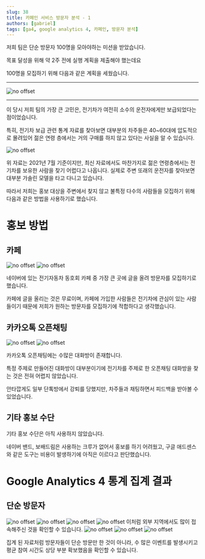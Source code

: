 ```yaml
---
slug: 38
title: 카페인 서비스 방문자 분석 - 1
authors: [gabriel]
tags: [ga4, google analytics 4, 카페인, 방문자 분석]
---
```


저희 팀은 단순 방문자 100명을 모아야하는 미션을 받았습니다.

목표 달성을 위해 약 2주 전에 실행 계획을 제출해야 했는데요

100명을 모집하기 위해 다음과 같은 계획을 세웠습니다.

---

![no offset](./plan.png)

---

이 당시 저희 팀의 가장 큰 고민은, 전기차가 여전히 소수의 운전자에게만 보급되었다는 점이었습니다.

특히, 전기차 보급 관련 통계 자료를 찾아보면 대부분의 차주들은 40~60대에 압도적으로 몰려있어 젊은 연령 층에서는 거의 구매를 하지 않고 있다는 사실을 알 수 있습니다.


![no offset](./statistics.png)

위 자료는 2021년 7월 기준이지만, 최신 자료에서도 마찬가지로 젊은 연령층에서는 전기차를 보유한 사람을 찾기 어렵다고 나옵니다. 실제로 주변 또래의 운전자를 찾아보면 대부분 가솔린 모델을 타고 다니고 있습니다.

따라서 저희는 홍보 대상을 주변에서 찾지 않고 불특정 다수의 사람들을 모집하기 위해 다음과 같은 방법을 사용하기로 했습니다.

# 홍보 방법

## 카페

![no offset](./insta1.png)
![no offset](./naver1.png)

네이버에 있는 전기자동차 동호회 카페 중 가장 큰 곳에 글을 올려 방문자를 모집하기로 했습니다.

카페에 글을 올리는 것은 무료이며, 카페에 가입한 사람들은 전기차에 관심이 있는 사람들이기 때문에 저희가 원하는 방문자를 모집하기에 적합하다고 생각했습니다.

## 카카오톡 오픈채팅

![no offset](./kakao1.png)
![no offset](./kakao2.png)

카카오톡 오픈채팅에는 수많은 대화방이 존재합니다.

특정 주제로 만들어진 대화방이 대부분이기에 전기차를 주제로 한 오픈채팅 대화방을 찾는 것은 전혀 어렵지 않았습니다.

안타깝게도 일부 단톡방에서 강퇴를 당했지만, 차주들과 채팅하면서 피드백을 받아볼 수 있었습니다.

## 기타 홍보 수단

기타 홍보 수단은 아직 사용하지 않았습니다.

네이버 밴드, 보배드림은 사용하는 크루가 없어서 홍보를 하기 어려웠고, 구글 애드센스와 같은 도구는 비용이 발생하기에 아직은 이르다고 판단했습니다.

# Google Analytics 4 통계 집계 결과

## 단순 방문자

![no offset](./ga1.png)
![no offset](./ga2.png)
![no offset](./ga3.png)
![no offset](./ga4.png)
이처럼 외부 지역에서도 많이 접속해주신 것을 확인할 수 있습니다.
![no offset](./ga5.png)
![no offset](./ga6.png)
![no offset](./ga7.png)

집계 된 자료처럼 방문자들이 단순 방문만 한 것이 아니라, 수 많은 이벤트를 발생시키고 평균 참여 시간도 상당 부분 확보했음을 확인할 수 있습니다.
